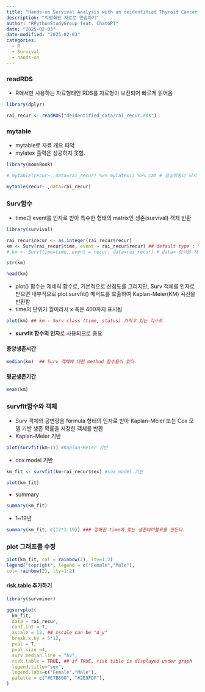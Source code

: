 ```yaml
---
title: "Hands-on Survival Analysis with an deidentified Thyroid Cancer Dataset"
description: "익명화된 자료로 연습하기"
author: "RPythonStudyGroup feat. ChatGPT"
date: "2025-02-03"
date-modified: "2025-02-03"
categories:
  - R
  - Survival
  - hands-on
---
```


### readRDS

-   R에서만 사용하는 자료형태인 RDS를 자료형이 보전되어 빠르게 읽어옴

```r

library(dplyr)

rai_recur <- readRDS("deidentified_data/rai_recur.rds")
```

### mytable

-   mytable로 자료 개요 파악
-   mylatex 출력은 성공하지 못함.

```r

library(moonBook)

# mytable(recur~.,data=rai_recur) %>% mylatex() %>% cat # 정상작동이 되지 않는 이유는?

mytable(recur~.,data=rai_recur)
```

### Surv함수

-   time과 event를 인자로 받아 특수한 형태의 matrix인 생존(survival) 객체 반환

```r

library(survival)

rai_recur$recur <- as.integer(rai_recur$recur)
km <- Surv(rai_recur$time, event = rai_recur$recur) ## default type : "right"
# km <- Surv(time=time, event = recur, data=rai_recur) # data= 형식을 지원하지 않음

str(km)
```

```r

head(km)
```

-   plot() 함수는 제네릭 함수로, 기본적으로 산점도를 그리지만, Surv 객체를 인자로 받으면 내부적으로 plot.survfit() 메서드를 호출하여 Kaplan-Meier(KM) 곡선을 반환함
-   time의 단위가 월이라서 x 축은 400까지 표시됨

```r

plot(km) ## km - Surv class (time, status) 가지고 있는 리스트
```

-   **survfit 함수의 인자**로 사용되므로 중요

#### 중앙생존시간

```r

median(km)  ## Surv 객체에 대한 method 함수들이 있다.
```
#### 평균생존기간

```r

mean(km)
```

### survfit함수와 객체

-   Surv 객체와 공변량을 formula 형태의 인자로 받아 Kaplan-Meier 또는 Cox 모델 기반 생존 확률을 저장한 객체를 반환
-  Kaplan-Meier 기반 

```r

plot(survfit(km~1)) #Kaplan-Meier 기반
```

-  cox model 기반 

```r

km_fit <- survfit(km~rai_recur$sex) #cox model 기반

plot(km_fit)
```

- summary

```r
summary(km_fit) 
```

- 1~19년
```r
summary(km_fit, c(12*1:19)) ### 정해진 time에 맞는 생존테이블표를 만든다.
```
### plot 그래프를 수정

```r
plot(km_fit, col = rainbow(2), lty=1:2)
legend("topright", legend = c("Female","Male"),
col= rainbow(2), lty=1:2)
```

#### risk.table 추가하기 
```r

library(survminer)

ggsurvplot(
  km_fit, 
  data = rai_recur,
  conf.int = T, 
  xscale = 12, ## xscale can be "d_y"
  break.x.by = 5*12,
  pval = T, 
  pval.size =4, 
  surv.median.line = "hv",
  risk.table = TRUE, ## if TRUE, risk table is displayed under graph
  legend.title="sex", 
  legend.labs=c("Female","Male"),
  palette = c("#E7B800", "#2E9FDF"),
)
```

```r

```
